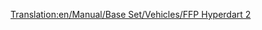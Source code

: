 [[Translation:en/Manual/Base Set/Vehicles/FFP Hyperdart 2]]
{{hu/Navbox Légi járművek}}
{{hu/Repülőgépek|Name=FFP Hiperdárda 2
|Image=[[File:en/FFPHyperdart2.png|FPP Hyperdart 2]]
|Cost=38.964 (77,928)
|Speed=2,330 km/h (1,448 MPH)
|Annual=4.500 (9,000)
|Designed=2031
|Lifespan=25
|Capacity=85 utas és 45 csomag levél
|Description=Fiktív, futurisztikus repülőgép, a Sud Aviation SE-310 Caravelle ihlette talán (a játékban: FFP Légidárda)|Real-life=--
}}
